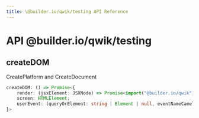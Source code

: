 ```yaml
---
title: \@builder.io/qwik/testing API Reference
---
```


# **API** @builder.io/qwik/testing

<h2 id="createdom"><a aria-hidden="true" tabindex="-1" href="#createdom"><span class="icon icon-link"></span></a>createDOM</h2>

CreatePlatform and CreateDocument


```typescript
createDOM: () => Promise<{
    render: (jsxElement: JSXNode) => Promise<import("@builder.io/qwik").RenderResult>;
    screen: HTMLElement;
    userEvent: (queryOrElement: string | Element | null, eventNameCamel: string) => Promise<void>;
}>
```
